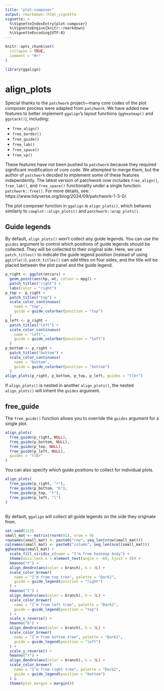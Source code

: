 ```yaml
---
title: "plot-composer"
output: rmarkdown::html_vignette
vignette: >
  %\VignetteIndexEntry{plot-composer}
  %\VignetteEngine{knitr::rmarkdown}
  %\VignetteEncoding{UTF-8}
---
```


```r
knitr::opts_chunk$set(
  collapse = TRUE,
  comment = "#>"
)
```

```r
library(ggalign)
```

# align_plots
Special thanks to the `patchwork` project—many core codes of the plot composer
process were adapted from `patchwork`. We have added new features to better
implement `ggalign`'s layout functions (`ggheatmap()` and `ggstack()`),
including: 

  - `free_align()`
  - `free_border()`
  - `free_guide()`
  - `free_lab()`
  - `free_space()`
  - `free_vp()`

These features have not been pushed to `patchwork` because they required
significant modification of core code. We attempted to merge them, but the
author of `patchwork` decided to implement some of these features independently.
The latest version of patchwork now includes `free_align()`, `free_lab()`, and
`free_space()` functionality under a single function: `patchwork::free()`. For
more details, see: https://www.tidyverse.org/blog/2024/09/patchwork-1-3-0/.  

The plot composer function in `ggalign` is `align_plots()`, which behaves
similarly to `cowplot::align_plots()` and `patchwork::wrap_plots()`. 

## Guide legends
By default, `align_plots()` won't collect any guide legends. You can use the
`guides` argument to control which positions of guide legends should be
collected. They will be collected to their original side. Here, we use
`patch_titles()` to indicate the guide legend position (instead of using
`ggtitle()`). `patch_titles()` can add titles on four sides, and the title will
be placed between the plot panel and the guide legend.

```r
p_right <- ggplot(mtcars) +
  geom_point(aes(hp, wt, colour = mpg)) +
  patch_titles("right") +
  labs(color = "right")
p_top <- p_right +
  patch_titles("top") +
  scale_color_continuous(
    name = "top",
    guide = guide_colorbar(position = "top")
  )
p_left <- p_right +
  patch_titles("left") +
  scale_color_continuous(
    name = "left",
    guide = guide_colorbar(position = "left")
  )
p_bottom <- p_right +
  patch_titles("bottom") +
  scale_color_continuous(
    name = "bottom",
    guide = guide_colorbar(position = "bottom")
  )
align_plots(p_right, p_bottom, p_top, p_left, guides = "tlbr")
```

If `align_plots()` is nested in another `align_plots()`, the nested
`align_plots()` will inherit the `guides` argument.


## free_guide
The `free_guide()` function allows you to override the `guides` argument for a
single plot.
```r
align_plots(
  free_guide(p_right, NULL),
  free_guide(p_bottom, NULL),
  free_guide(p_top, NULL),
  free_guide(p_left, NULL),
  guides = "tlbr"
)
```

You can also specify which guide positions to collect for individual plots.
```r
align_plots(
  free_guide(p_right, "r"),
  free_guide(p_bottom, "b"),
  free_guide(p_top, "t"),
  free_guide(p_left, "l")
)
```



## 
By default, `ggalign` will collect all guide legends on the side they originate
from. 

```r
set.seed(123)
small_mat <- matrix(rnorm(81), nrow = 9)
rownames(small_mat) <- paste0("row", seq_len(nrow(small_mat)))
colnames(small_mat) <- paste0("column", seq_len(ncol(small_mat)))
ggheatmap(small_mat) +
  scale_fill_viridis_c(name = "I'm from heatmap body") +
  theme(axis.text.x = element_text(angle = -60, hjust = 0)) +
  hmanno("t") +
  align_dendro(aes(color = branch), k = 3L) +
  scale_color_brewer(
    name = "I'm from top tree", palette = "Dark2",
    guide = guide_legend(position = "right")
  ) +
  hmanno("l") +
  align_dendro(aes(color = branch), k = 3L) +
  scale_color_brewer(
    name = "I'm from left tree", palette = "Dark2",
    guide = guide_legend(position = "top")
  ) +
  scale_x_reverse() +
  hmanno("b") +
  align_dendro(aes(color = branch), k = 3L) +
  scale_color_brewer(
    name = "I'm from bottom tree", palette = "Dark2",
    guide = guide_legend(position = "left")
  ) +
  scale_y_reverse() +
  hmanno("r") +
  align_dendro(aes(color = branch), k = 3L) +
  scale_color_brewer(
    name = "I'm from right tree", palette = "Dark2",
    guide = guide_legend(position = "bottom")
  ) &
  theme(plot.margin = margin())
```
